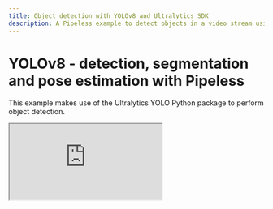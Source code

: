```yaml
---
title: Object detection with YOLOv8 and Ultralytics SDK
description: A Pipeless example to detect objects in a video stream using YOLOv8 via the Ultralytics Python SDK
---
```


# YOLOv8 - detection, segmentation and pose estimation with Pipeless


This example makes use of the Ultralytics YOLO Python package to perform object detection.

<iframe src="https://www.youtube.com/embed/yk6GVmUqbCA"
    allow="accelerometer; autoplay; clipboard-write; encrypted-media; gyroscope; picture-in-picture"
/>

<Callout>
This example uses YOLOv8 by importing the Ultralytics Python library, unlinke the `onnx-yolo` example, which loads the YOLO model into the ONNX Runtime.
</Callout>

## Requirements

* Pipeless: Check the [installation guide](/v1/getting-started/installation).

* Python OpenCV, NumPy and Ultralytics packages. Install them by running:

```bash copy
pip install opencv-python numpy ultralytics
```

## Run the example

<Steps>

### Create an empty Pipeless project

```bash copy
pipeless init my-project --template empty # Using the empty template we avoid the interactive shell
cd my-project
```

> Feel free to change `my-project` by any name you want.

### Download the stage folder

```bash copy
wget -O - https://github.com/pipeless-ai/pipeless/archive/main.tar.gz | tar -xz --strip=2 "pipeless-main/examples/yolo"
```

### Start Pipeless

The following command leaves Pipeless running on the current terminal

```bash copy
pipeless start --stages-dir .
```

### Provide a stream

Open a new terminal and run:

```bash copy
pipeless add stream --input-uri "v4l2" --output-uri "screen" --frame-path "yolo"
```

This command assumes you have a webcam available, if you don't just change the input URI.

</Steps>
